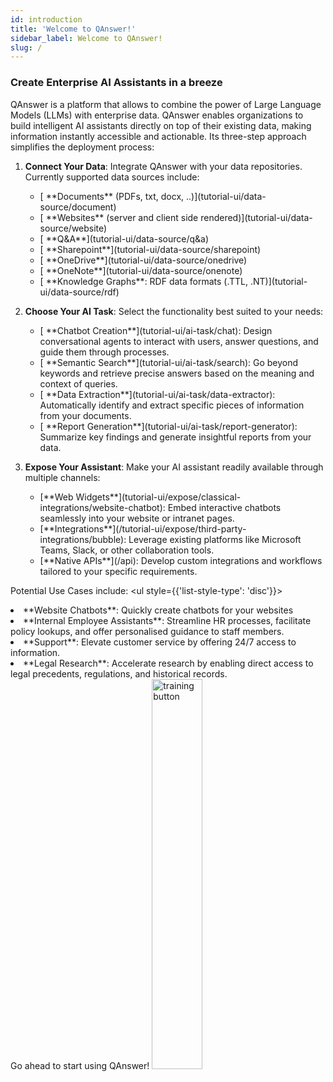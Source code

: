 ```yaml
---
id: introduction
title: 'Welcome to QAnswer!'
sidebar_label: Welcome to QAnswer!
slug: /
---
```



<h3>Create Enterprise AI Assistants in a breeze</h3>

QAnswer is a platform that allows to combine the power of Large Language Models (LLMs) with enterprise data. QAnswer enables organizations to build intelligent AI assistants directly on top of their existing data, making information instantly accessible and actionable. Its three-step approach simplifies the deployment process:

1. **Connect Your Data**: Integrate QAnswer with your data repositories. Currently supported data sources include:
    <ul style={{'list-style-type': 'disc'}}>
    <li>[<TextSnippet sx={{verticalAlign:"middle"}}/> **Documents** (PDFs, txt, docx, ..)](tutorial-ui/data-source/document)</li>
    <li>[<LanguageIcon sx={{verticalAlign:"middle"}}/> **Websites** (server and client side rendered)](tutorial-ui/data-source/website)</li>
    <li>[<QuizIcon sx={{verticalAlign:"middle"}}/> **Q&A**](tutorial-ui/data-source/q&a)</li>
    <li>[<SharePointIcon sx={{verticalAlign:"middle"}}/> **Sharepoint**](tutorial-ui/data-source/sharepoint)</li>
    <li>[<CloudIcon sx={{verticalAlign:"middle"}}/> **OneDrive**](tutorial-ui/data-source/onedrive)</li>
    <li>[<Icon sx={{verticalAlign:"middle"}}><OneNoteIcon/></Icon> **OneNote**](tutorial-ui/data-source/onenote)</li>
    <li>[<RDFLogo size={20} color={'#148FBF'} color2={'#148FBF'}/> **Knowledge Graphs**: RDF data formats (.TTL, .NT)](tutorial-ui/data-source/rdf)</li>
    </ul>
   
2. **Choose Your AI Task**: Select the functionality best suited to your needs:
    <ul style={{'list-style-type': 'disc'}}>
    <li>[<ChatIcon sx={{verticalAlign:"middle"}}/> **Chatbot Creation**](tutorial-ui/ai-task/chat): Design conversational agents to interact with users, answer questions, and guide them through processes.</li>
    <li>[<SearchIcon sx={{verticalAlign:"middle"}}/> **Semantic Search**](tutorial-ui/ai-task/search): Go beyond keywords and retrieve precise answers based on the meaning and context of queries.</li>
    <li>[<DataUsageIcon sx={{verticalAlign:"middle"}}/> **Data Extraction**](tutorial-ui/ai-task/data-extractor): Automatically identify and extract specific pieces of information from your documents.</li>
    <li>[<EditNoteIcon sx={{verticalAlign:"middle"}}/> **Report Generation**](tutorial-ui/ai-task/report-generator): Summarize key findings and generate insightful reports from your data.</li>
    </ul>

3. **Expose Your Assistant**: Make your AI assistant readily available through multiple channels:
    <ul style={{'list-style-type': 'disc'}}>
    <li>[**Web Widgets**](tutorial-ui/expose/classical-integrations/website-chatbot): Embed interactive chatbots seamlessly into your website or intranet pages.</li>
    <li>[**Integrations**](/tutorial-ui/expose/third-party-integrations/bubble): Leverage existing platforms like Microsoft Teams, Slack, or other collaboration tools.</li>
    <li>[**Native APIs**](/api): Develop custom integrations and workflows tailored to your specific requirements.</li>
    </ul>

Potential Use Cases include:
    <ul style={{'list-style-type': 'disc'}}>
<li>**Website Chatbots**: Quickly create chatbots for your websites</li>
<li>**Internal Employee Assistants**: Streamline HR processes, facilitate policy lookups, and offer personalised guidance to staff members.</li>
<li>**Support**: Elevate customer service by offering 24/7 access to information.</li>
<li>**Legal Research**: Accelerate research by enabling direct access to legal precedents, regulations, and historical records.</li>
</ul>
<div style={{ display: 'flex', alignItems: 'center', flexDirection: 'column', gap: '30px', marginBottom: '20px' }}>
    Go ahead to start using QAnswer!
    <img src='/img/illustrations/search-text.png' alt='training button' width= '40%'/>
</div>
